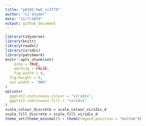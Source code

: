 ```yaml
---
title: "p8105_hw5_cs3779"
author: "CJ Snyder"
date: "11/7/2019"
output: github_document
---
```


```r
library(tidyverse)
library(knitr)
library(readxl)
library(viridis)
library(patchwork)
knitr::opts_chunk$set(
	echo = TRUE,
	warning = FALSE,
	fig.width = 8, 
  fig.height = 6,
  out.width = "90%"
)
options(
  ggplot2.continuous.colour = "viridis",
  ggplot2.continuous.fill = "viridis"
)
scale_colour_discrete = scale_colour_viridis_d
scale_fill_discrete = scale_fill_viridis_d
theme_set(theme_minimal() + theme(legend.position = "bottom"))
```

